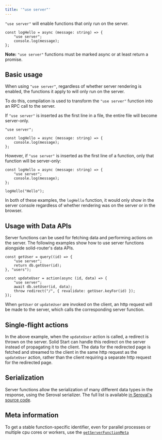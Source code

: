 ```yaml
---
title: '"use server"'
---
```


`"use server"` will enable functions that only run on the server.

```tsx
const logHello = async (message: string) => {
	"use server";
	console.log(message);
};
```

**Note:** `"use server"` functions must be marked async or at least return a promise.

## Basic usage

When using `"use server"`, regardless of whether server rendering is enabled, the functions it apply to will only run on the server.

To do this, compilation is used to transform the `"use server"` function into an RPC call to the server.

If `"use server"` is inserted as the first line in a file, the entire file will become server-only.

```tsx {1}
"use server";

const logHello = async (message: string) => {
	console.log(message);
};
```

However, if `"use server"` is inserted as the first line of a function, only that function will be server-only:

```tsx {2}
const logHello = async (message: string) => {
	"use server";
	console.log(message);
};

logHello("Hello");
```

In both of these examples, the `logHello` function, it would only show in the server console regardless of whether rendering was on the server or in the browser.

## Usage with Data APIs

Server functions can be used for fetching data and performing actions on the server.
The following examples show how to use server functions alongside solid-router's data APIs.

```tsx {3}
const getUser = query((id) => {
	"use server";
	return db.getUser(id);
}, "users");

const updateUser = action(async (id, data) => {
	"use server";
	await db.setUser(id, data);
	throw redirect("/", { revalidate: getUser.keyFor(id) });
});
```

When `getUser` or `updateUser` are invoked on the client, an http request will be made to the server, which calls the corresponding server function.

## Single-flight actions

In the above example, when the `updateUser` action is called, a redirect is thrown on the server.
Solid Start can handle this redirect on the server instead of propagating it to the client.
The data for the redirected page is fetched and streamed to the client in the same http request as the `updateUser` action, rather than the client requiring a separate http request for the redirected page.

## Serialization

Server functions allow the serialization of many different data types in the response, using the Seroval serializer.
The full list is available [in Seroval's source code](https://github.com/lxsmnsyc/seroval/blob/main/docs/compatibility.md#supported-types).

## Meta information

To get a stable function-specific identifier, even for parallel processes or multiple cpu cores or workers, use the [`getServerFunctionMeta`](/solid-start/reference/server/get-server-function-meta)
